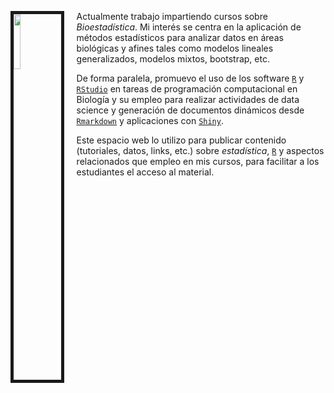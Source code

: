 <br>
<br>

<link rel="stylesheet" href="styles.css" type="text/css">

<img src="images/foto_pag.jpg" style="width:15%; border:5px solid; margin-right: 20px" align="left">

Actualmente trabajo impartiendo cursos sobre _Bioestadística_. Mi interés se centra en la aplicación de métodos estadísticos para analizar datos en áreas biológicas y afines tales como modelos lineales generalizados, modelos mixtos, bootstrap, etc. 

De forma paralela, promuevo el uso de los software [`R`](https://www.r-project.org/) y [`RStudio`](https://www.rstudio.com/)  en tareas de programación computacional en Biología y su empleo para realizar actividades de data science y generación de documentos dinámicos desde [`Rmarkdown`](https://rmarkdown.rstudio.com/) y aplicaciones con [`Shiny`](http://shiny.rstudio.com/).

Este espacio web lo utilizo para publicar contenido (tutoriales, datos, links, etc.) sobre _estadística_, [`R`](https://www.r-project.org/) y aspectos relacionados que empleo en mis cursos, para facilitar a los estudiantes el acceso al material.







